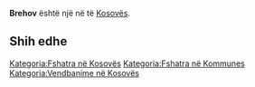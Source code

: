 {{Fshat në Kosovës
 | Emri                = Brehov
| srp_N_name = Brehov
| srp_N_FULL_NAME_RO = Brehov
| srp_N_FULL_NAME_ND_RO = Brehov
| srp_N_SORT_NAME_RG = BREHOV
| srp_N_FULL_NAME_RG = Brehov
| srp_N_FULL_NAME_ND_RG = Brehov

 | Emri (Rasa dhanore) = 
 | Figura              = 
 | Shteti              = Kosovo
 | Komuna              = 
 | Kodi postar         = 
 | Sipërfaqja          = 

 | Popullsia           = 

 | Regj. i popullsisë  = 
 | Dend. e popullsisë  = 
 | Faqja zyrtare       = 
 <!--- Koordinatat ----> 
 | Gjerësia            = 42.525
 | Gjatësia            = 20.156111
 | Lartësia            = 
}}
'''Brehov''' është një [[]] në [[]] të [[Kosovës]].

<!-- == Gjeografia == -->
<!-- == Historia == -->
<!-- == Demografia == -->
== Shih edhe ==
{{Komuna }}
{{Kosovo-Administrata-Cung}}

[[Kategoria:Fshatra në Kosovës]]
[[Kategoria:Fshatra në Kommunes ]]
[[Kategoria:Vendbanime në Kosovës]]